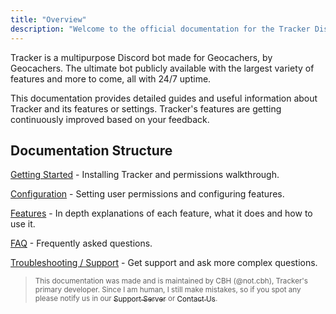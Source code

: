 ```yaml
---
title: "Overview"
description: "Welcome to the official documentation for the Tracker Discord bot"
---
```


Tracker is a multipurpose Discord bot made for Geocachers, by Geocachers. The ultimate bot publicly available with the largest variety of features and more to come, all with 24/7 uptime.

This documentation provides detailed guides and useful information about Tracker and its features or settings. Tracker's features are getting continuously improved based on your feedback.

## Documentation Structure

[Getting Started](https://docs.trackerbot.xyz/getting-started) - Installing Tracker and permissions walkthrough.

[Configuration](https://docs.trackerbot.xyz/config) - Setting user permissions and configuring features.

[Features](https://docs.trackerbot.xyz/features) - In depth explanations of each feature, what it does and how to use it.

[FAQ](https://docs.trackerbot.xyz/faq) - Frequently asked questions.

[Troubleshooting / Support](https://docs.trackerbot.xyz/troubleshooting) - Get support and ask more complex questions.

> <sub>This documentation was made and is maintained by CBH (@not.cbh), Tracker's primary developer. Since I am human, I still make mistakes, so if you spot any please notify us in our </sub>[<sub>Support Server</sub>](https://discord.gg/cAXp5DSMr4)<sub> or </sub>[<sub>Contact Us</sub>](https://trackerbot.xyz/contact)<sub>.</sub>